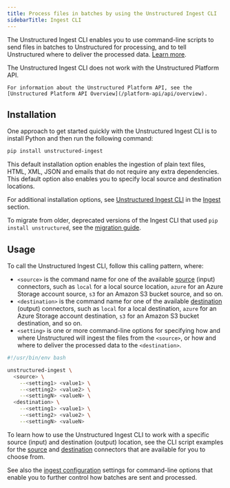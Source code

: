 ```yaml
---
title: Process files in batches by using the Unstructured Ingest CLI
sidebarTitle: Ingest CLI
---
```


The Unstructured Ingest CLI enables you to use command-line scripts to send files in batches to Unstructured for processing, and to tell Unstructured where to deliver the processed data. [Learn more](/ingestion/overview#unstructured-ingest-cli).

<Note>
    The Unstructured Ingest CLI does not work with the Unstructured Platform API.

    For information about the Unstructured Platform API, see the [Unstructured Platform API Overview](/platform-api/api/overview).
</Note>

## Installation 

One approach to get started quickly with the Unstructured Ingest CLI is to install Python and then run the following command:

```bash
pip install unstructured-ingest
```

This default installation option enables the ingestion of plain text files, HTML, XML, JSON and emails that do not require any extra dependencies. This default option also enables you to specify local source and destination locations.


<AdditionalIngestDependencies />

For additional installation options, see [Unstructured Ingest CLI](/ingestion/overview#unstructured-ingest-cli) in the [Ingest](/ingestion/overview) section.

<Info>To migrate from older, deprecated versions of the Ingest CLI that used `pip install unstructured`, see the [migration guide](/ingestion/overview#migration-guide).</Info>

## Usage

To call the Unstructured Ingest CLI, follow this calling pattern, where:

- `<source>` is the command name for one of the available [source](/ingestion/source-connectors/overview) (input) connectors, such as `local` for a local source location, `azure` for an Azure Storage account source, `s3` for an Amazon S3 bucket source, and so on.
- `<destination>` is the command name for one of the available [destination](/ingestion/destination-connectors/overview) (output) connectors, such as `local` for a local destination, `azure` for an Azure Storage account destination, `s3` for an Amazon S3 bucket destination, and so on.
- `<setting>` is one or more command-line options for specifying how and where Unstructured will ingest the files from the `<source>`, or how and where to deliver the processed data to the `<destination>`. 

```bash CLI
#!/usr/bin/env bash

unstructured-ingest \
  <source> \
    --<setting1> <value1> \
    --<setting2> <value2> \
    --<settingN> <valueN> \
  <destination> \
    --<setting1> <value1> \
    --<setting2> <value2> \
    --<settingN> <valueN>
```

To learn how to use the Unstructured Ingest CLI to work with a specific source (input) and destination (output) location, see the CLI script examples for the [source](/ingestion/source-connectors/overview) and [destination](/ingestion/destination-connectors/overview) connectors that are available for you to choose from.

See also the [ingest configuration](/ingestion/ingest-configuration/overview) settings for command-line options that enable you to further control how batches are sent and processed.